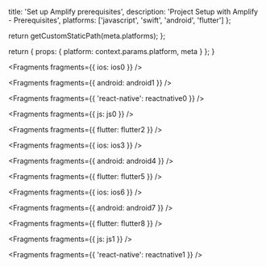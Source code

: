 
  title: 'Set up Amplify prerequisites',
  description: 'Project Setup with Amplify - Prerequisites',
  platforms: ['javascript', 'swift', 'android', 'flutter']
};

  return getCustomStaticPath(meta.platforms);
};

  return {
    props: {
      platform: context.params.platform,
      meta
    }
  };
}


<Fragments fragments={{ ios: ios0 }} />


<Fragments fragments={{ android: android1 }} />


<Fragments fragments={{ 'react-native': reactnative0 }} />


<Fragments fragments={{ js: js0 }} />


<Fragments fragments={{ flutter: flutter2 }} />


<Fragments fragments={{ ios: ios3 }} />


<Fragments fragments={{ android: android4 }} />


<Fragments fragments={{ flutter: flutter5 }} />


<Fragments fragments={{ ios: ios6 }} />


<Fragments fragments={{ android: android7 }} />


<Fragments fragments={{ flutter: flutter8 }} />


<Fragments fragments={{ js: js1 }} />


<Fragments fragments={{ 'react-native': reactnative1 }} />
